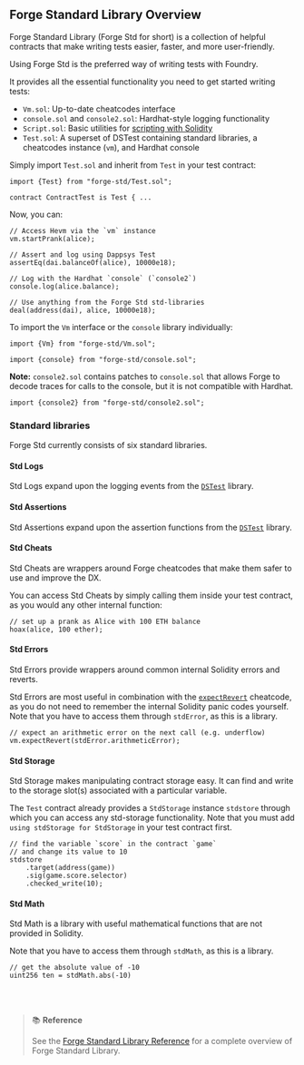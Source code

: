 ## Forge Standard Library Overview

Forge Standard Library (Forge Std for short) is a collection of helpful contracts that make writing tests easier, faster, and more user-friendly.

Using Forge Std is the preferred way of writing tests with Foundry.

It provides all the essential functionality you need to get started writing tests:

- `Vm.sol`: Up-to-date cheatcodes interface
- `console.sol` and `console2.sol`: Hardhat-style logging functionality
- `Script.sol`: Basic utilities for [scripting with Solidity](../guides/scripting-with-solidity.md)
- `Test.sol`: A superset of DSTest containing standard libraries, a cheatcodes instance (`vm`), and Hardhat console

Simply import `Test.sol` and inherit from `Test` in your test contract:

```solidity
import {Test} from "forge-std/Test.sol";

contract ContractTest is Test { ...
```

Now, you can:

```solidity
// Access Hevm via the `vm` instance
vm.startPrank(alice);

// Assert and log using Dappsys Test
assertEq(dai.balanceOf(alice), 10000e18);

// Log with the Hardhat `console` (`console2`)
console.log(alice.balance);

// Use anything from the Forge Std std-libraries
deal(address(dai), alice, 10000e18);
```

To import the `Vm` interface or the `console` library individually:

```solidity
import {Vm} from "forge-std/Vm.sol";
```

```solidity
import {console} from "forge-std/console.sol";
```

**Note:** `console2.sol` contains patches to `console.sol` that allows Forge to decode traces for calls to the console, but it is not compatible with Hardhat.

```solidity
import {console2} from "forge-std/console2.sol";
```

### Standard libraries

Forge Std currently consists of six standard libraries.

#### Std Logs

Std Logs expand upon the logging events from the [`DSTest`](../reference/ds-test.md#logging) library.

#### Std Assertions

Std Assertions expand upon the assertion functions from the [`DSTest`](../reference/ds-test.md#asserting) library.

#### Std Cheats

Std Cheats are wrappers around Forge cheatcodes that make them safer to use and improve the DX.

You can access Std Cheats by simply calling them inside your test contract, as you would any other internal function:

```solidity
// set up a prank as Alice with 100 ETH balance
hoax(alice, 100 ether);
```

#### Std Errors

Std Errors provide wrappers around common internal Solidity errors and reverts.

Std Errors are most useful in combination with the [`expectRevert`](../cheatcodes/expect-revert.md) cheatcode, as you do not need to remember the internal Solidity panic codes yourself. Note that you have to access them through `stdError`, as this is a library.

```solidity
// expect an arithmetic error on the next call (e.g. underflow)
vm.expectRevert(stdError.arithmeticError);
```

#### Std Storage

Std Storage makes manipulating contract storage easy. It can find and write to the storage slot(s) associated with a particular variable.

The `Test` contract already provides a `StdStorage` instance `stdstore` through which you can access any std-storage functionality. Note that you must add `using stdStorage for StdStorage` in your test contract first.

```solidity
// find the variable `score` in the contract `game`
// and change its value to 10
stdstore
    .target(address(game))
    .sig(game.score.selector)
    .checked_write(10);
```

#### Std Math

Std Math is a library with useful mathematical functions that are not provided in Solidity.

Note that you have to access them through `stdMath`, as this is a library.

```solidity
// get the absolute value of -10
uint256 ten = stdMath.abs(-10)
```

<br></br>

> 📚 **Reference**
>
> See the [Forge Standard Library Reference](../reference/forge-std/) for a complete overview of Forge Standard Library.
